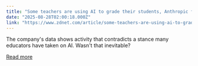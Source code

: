 ```yaml
---
title: "Some teachers are using AI to grade their students, Anthropic finds - why that matters"
date: "2025-08-28T02:00:18.000Z"
link: "https://www.zdnet.com/article/some-teachers-are-using-ai-to-grade-their-students-anthropic-finds-why-that-matters/"
---
```


The company's data shows activity that contradicts a stance many educators have taken on AI. Wasn't that inevitable?

[Read more](https://www.zdnet.com/article/some-teachers-are-using-ai-to-grade-their-students-anthropic-finds-why-that-matters/)
